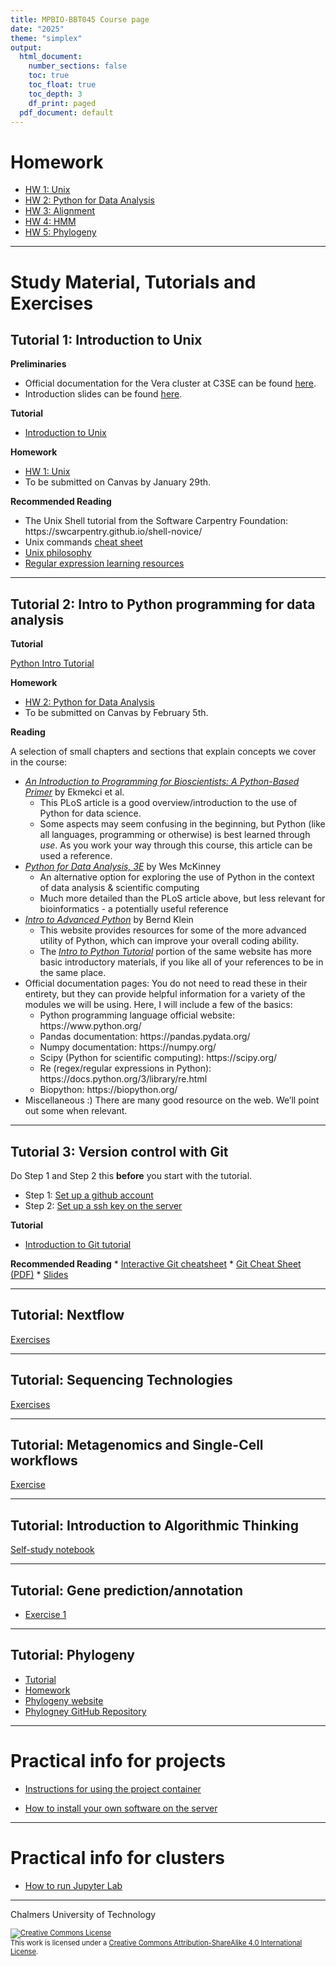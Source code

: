 ```yaml
---
title: MPBIO-BBT045 Course page
date: "2025"
theme: "simplex"
output:
  html_document:
    number_sections: false
    toc: true
    toc_float: true
    toc_depth: 3
    df_print: paged
  pdf_document: default
---
```


# Homework

* [HW 1: Unix](homework1)
* [HW 2: Python for Data Analysis](python_for_data_analysis/homework_python_intro.html)
* [HW 3: Alignment](alignment/homework.html)
* [HW 4: HMM](HMM/HMM_notebook.html)
* [HW 5: Phylogeny](https://v-varga.github.io/BBT045-Phylo-2024/Homework/PhyloHomework_py.html)

<hr />


# Study Material, Tutorials and Exercises

## Tutorial 1: Introduction to Unix

**Preliminaries**

* Official documentation for the Vera cluster at C3SE can be found [here](https://www.c3se.chalmers.se/documentation/for_users/getting_started/how_to_login_to_vera/).
* Introduction slides can be found [here](Unix_intro.pdf).

**Tutorial**

* [Introduction to Unix](unix-tasks)

**Homework**

* [HW 1: Unix](homework1)  
* To be submitted on Canvas by January 29th.

**Recommended Reading**

* The Unix Shell tutorial from the Software Carpentry Foundation: https://swcarpentry.github.io/shell-novice/
* Unix commands [cheat sheet](https://www.git-tower.com/blog/command-line-cheat-sheet/)
* [Unix philosophy](unix-philosophy)
* [Regular expression learning resources](regex)

<hr />

## Tutorial 2: Intro to Python programming for data analysis

**Tutorial**

[Python Intro Tutorial](python_for_data_analysis/intro_python_data_analysis.html)

**Homework**

* [HW 2: Python for Data Analysis](python_for_data_analysis/homework_python_intro.html)
* To be submitted on Canvas by February 5th.

**Reading**

A selection of small chapters and sections that explain concepts we cover in the course:

- [*An Introduction to Programming for Bioscientists: A Python-Based Primer*](https://journals.plos.org/ploscompbiol/article?id=10.1371/journal.pcbi.1004867) by Ekmekci et al.
    - This PLoS article is a good overview/introduction to the use of Python for data science. 
    - Some aspects may seem confusing in the beginning, but Python (like all languages, programming or otherwise) is best learned through _use_. As you work your way through this course, this article can be used a reference. 

- [*Python for Data Analysis, 3E*](https://wesmckinney.com/book/) by Wes McKinney
    - An alternative option for exploring the use of Python in the context of data analysis & scientific computing
    - Much more detailed than the PLoS article above, but less relevant for bioinformatics - a potentially useful reference

- [*Intro to Advanced Python*](https://python-course.eu/advanced-python/) by Bernd Klein
    - This website provides resources for some of the more advanced utility of Python, which can improve your overall coding ability. 
    - The [*Intro to Python Tutorial*](https://python-course.eu/python-tutorial/) portion of the same website has more basic introductory materials, if you like all of your references to be in the same place. 

- Official documentation pages: You do not need to read these in their entirety, but they can provide helpful information for a variety of the modules we will be using. Here, I will include a few of the basics: 
    - Python programming language official website: https://www.python.org/
    - Pandas documentation: https://pandas.pydata.org/
    - Numpy documentation: https://numpy.org/
    - Scipy (Python for scientific computing): https://scipy.org/
    - Re (regex/regular expressions in Python): https://docs.python.org/3/library/re.html
    - Biopython: https://biopython.org/

- Miscellaneous :) There are many good resource on the web. We'll point out some when relevant.

<hr />

## Tutorial 3: Version control with Git

Do Step 1 and Step 2 this **before** you start with the tutorial.

* Step 1: [Set up a github account](Git/github_account)
* Step 2: [Set up a ssh key on the server](Git/github_SSH_key)

**Tutorial**

* [Introduction to Git tutorial](git-exercise-1)

**Recommended Reading**
* [Interactive Git cheatsheet](https://ndpsoftware.com/git-cheatsheet.html#loc=workspace;)
* [Git Cheat Sheet (PDF)](https://github.github.com/training-kit/downloads/github-git-cheat-sheet.pdf)
* [Slides](git-tutorial-chalmers.pdf)

<hr />

## Tutorial: Nextflow

[Exercises](Nextflow_tutorial/Nextflow_tutorial.html)

<hr />

## Tutorial: Sequencing Technologies

[Exercises](seq_tech/seq_tech_tutorial_py.html)

<hr />


## Tutorial: Metagenomics and Single-Cell workflows

[Exercise](single_cell/sc_analysis.html)

<hr />


## Tutorial: Introduction to Algorithmic Thinking

[Self-study notebook](intro_to_algos/intro_to_algos.html)

<hr />


## Tutorial: Gene prediction/annotation
* [Exercise 1](gene-prediction-exercise.html)

<hr />


## Tutorial: Phylogeny

* [Tutorial](https://v-varga.github.io/BBT045-Phylo-2024/Tutorial/PhyloTutorial_py.html)
* [Homework](https://v-varga.github.io/BBT045-Phylo-2024/Homework/PhyloHomework_py.html)
* [Phylogeny website](https://v-varga.github.io/BBT045-Phylo-2024/)
* [Phylogney GitHub Repository](https://github.com/V-Varga/BBT045-Phylo-2024/tree/main?tab=readme-ov-file)

<hr />


# Practical info for projects 

* [Instructions for using the project container](ProjectInfo/README.html)

* [How to install your own software on the server](installing_software_on_the_server)

<hr />

# Practical info for clusters

* [How to run Jupyter Lab](Jupyter_and_Containers/Run_Jupyter.html)

<hr />

Chalmers University of Technology

<footer style="font-size:0.8em">

<a rel="license" href="http://creativecommons.org/licenses/by-sa/4.0/">
<img alt="Creative Commons License" style="border-width:0" src="https://i.creativecommons.org/l/by-sa/4.0/80x15.png" />
</a><br />This work is licensed under a <a rel="license" href="http://creativecommons.org/licenses/by-sa/4.0/">Creative Commons Attribution-ShareAlike 4.0 International License</a>.



</footer>
